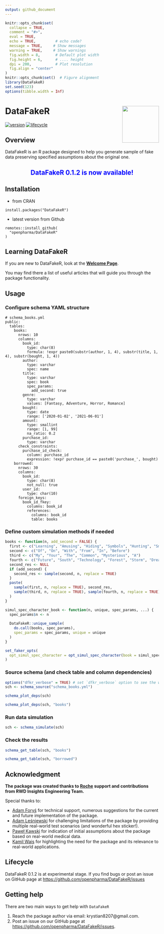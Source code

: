 ```yaml
---
output: github_document
---
```


```r
knitr::opts_chunk$set(
  collapse = TRUE,
  comment = "#>",
  eval = TRUE,        
  echo = TRUE,         # echo code?
  message = TRUE,     # Show messages
  warning = TRUE,     # Show warnings
  fig.width = 8,       # Default plot width
  fig.height = 6,      # .... height
  dpi = 200,           # Plot resolution
  fig.align = "center"
)
knitr::opts_chunk$set()  # Figure alignment   
library(DataFakeR)
set.seed(123)
options(tibble.width = Inf)
```

# DataFakeR <img src="README_files/figure-gfm/logo.png" align="right" width="120" />

[![version](https://img.shields.io/static/v1.svg?label=github.com&message=v.0.1.2&color=ff69b4)](https://openpharma.github.io/DataFakeR/)
[![lifecycle](https://img.shields.io/badge/lifecycle-experimental-success.svg)](https://lifecycle.r-lib.org/articles/stages.html#experimental)

## Overview

DataFakeR is an R package designed to help you generate sample of fake data preserving specified assumptions about the original one. 

<center>
## <span style="color:blue"> DataFakeR 0.1.2 is now available!</span>
</center>

## Installation

- from CRAN

```
install.packages("DataFakeR")
```

- latest version from Github

```
remotes::install_github(
  "openpharma/DataFakeR"
)
```

## Learning DataFakeR

If you are new to DataFakeR, look at the **[Welcome Page](https://openpharma.github.io/DataFakeR/articles/main.html)**.

You may find there a list of useful articles that will guide you through the package functionality.

## Usage

### Configure schema YAML structure

```
# schema_books.yml
public:
  tables:
    books:
      nrows: 10
      columns:
        book_id:
          type: char(8)
          formula: !expr paste0(substr(author, 1, 4), substr(title, 1, 4), substr(bought, 1, 4))
        author:
          type: varchar
          spec: name
        title:
          type: varchar
          spec: book
          spec_params:
            add_second: true
        genre:
          type: varchar
          values: [Fantasy, Adventure, Horror, Romance]
        bought:
          type: date
          range: ['2020-01-02', '2021-06-01']
        amount:
          type: smallint
          range: [1, 99]
          na_ratio: 0.2
        purchase_id:
          type: varchar
      check_constraints:
        purchase_id_check:
          column: purchase_id
          expression: !expr purchase_id == paste0('purchase_', bought)
    borrowed:
      nrows: 30
      columns:
        book_id:
          type: char(8)
          not_null: true
        user_id:
          type: char(10)
      foreign_keys:
        book_id_fkey:
          columns: book_id
          references:
            columns: book_id
            table: books
```

### Define custom simulation methods if needed

```r
books <- function(n, add_second = FALSE) {
  first <- c("Learning", "Amusing", "Hiding", "Symbols", "Hunting", "Smile")
  second <- c("Of", "On", "With", "From", "In", "Before")
  third <- c("My", "Your", "The", "Common", "Mysterious", "A")
  fourth <- c("Future", "South", "Technology", "Forest", "Storm", "Dreams")
  second_res <- NULL
  if (add_second) {
    second_res <- sample(second, n, replace = TRUE)
  }
  paste(
    sample(first, n, replace = TRUE), second_res, 
    sample(third, n, replace = TRUE), sample(fourth, n, replace = TRUE)
  )
}

simul_spec_character_book <- function(n, unique, spec_params, ...) {
  spec_params$n <- n
  
  DataFakeR::unique_sample(
    do.call(books, spec_params), 
    spec_params = spec_params, unique = unique
  )
}

set_faker_opts(
  opt_simul_spec_character = opt_simul_spec_character(book = simul_spec_character_book)
)

```

### Source schema (and check table and column dependencies)

```r
options("dfkr_verbose" = TRUE) # set `dfkr_verbose` option to see the workflow progress
sch <- schema_source("schema_books.yml")
```

```r
schema_plot_deps(sch)
```

```r
schema_plot_deps(sch, "books")
```

### Run data simulation

```r
sch <- schema_simulate(sch)
```

### Check the results

```r
schema_get_table(sch, "books")
```

```r
schema_get_table(sch, "borrowed")
```

## Acknowledgment

**The package was created thanks to [Roche](https://www.roche.com/) support and contributions from RWD Insights Engineering Team.**

Special thanks to:

- [Adam Foryś](mailto:adam.forys@gmail.com) for technical support, numerous suggestions for the current and future implementation of the package.
- [Adam Leśniewski](mailto:alesniewski123@gmail.com) for challenging limitations of the package by providing multiple real-world test scenarios (and wonderful hex sticker!).
- [Paweł Kawski](mailto:pawel.kawski@gmail.com) for indication of initial assumptions about the package based on real-world medical data.
- [Kamil Wais](mailto:kamil.wais@gmail.com) for highlighting the need for the package and its relevance to real-world applications.

## Lifecycle

DataFakeR 0.1.2 is at experimental stage. If you find bugs or post an issue on GitHub page at <https://github.com/openpharma/DataFakeR/issues>

## Getting help

There are two main ways to get help with `DataFakeR`

1. Reach the package author via email: krystian8207@gmail.com.
2. Post an issue on our GitHub page at [https://github.com/openpharma/DataFakeR/issues](https://github.com/openpharma/DataFakeR/issues).
